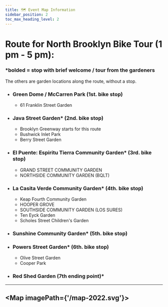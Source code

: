 ```yaml
---
title: 🗺️ Event Map Information 
sidebar_position: 2
toc_max_heading_level: 2
---
```



# Route for North Brooklyn Bike Tour (1 pm - 5 pm):
### *bolded = stop with brief welcome / tour from the gardeners
The others are garden locations along the route, without a stop.

+ ### Green Dome / McCarren Park (1st. bike stop)
    + 61 Franklin Street Garden
+ ### Java Street Garden* (2nd. bike stop)
    + Brooklyn Greenway starts for this route 
    + Bushwick Inlet Park
    + Berry Street Garden 
+ ### El Puente: Espiritu Tierra Community Garden*  (3rd. bike stop)
    + GRAND STREET COMMUNITY GARDEN
    + NORTHSIDE COMMUNITY GARDEN (BQLT)
+ ### La Casita Verde Community Garden* (4th. bike stop)
    + Keap Fourth Community Garden
    + HOOPER GROVE
    + SOUTHSIDE COMMUNITY GARDEN (LOS SURES)
    + Ten Eyck Garden
    + Scholes Street Children's Garden
+ ### Sunshine Community Garden* (5th. bike stop)
+ ### Powers Street Garden* (6th. bike stop)
    + Olive Street Garden 
    + Cooper Park 
+ ### Red Shed Garden (7th ending point)*

---

<Map imagePath={'/map-2022.svg'}>
    <GreenDome/>
    <Franklin/>
    <BrooklynGreenway/>
    <JavaSt/>
    <BushwickInlet/>
    <NorthsideComm />
    <GrandSt/>
    <BerrySt/>
    <ElPuente/>
    <KeapFourth/>
    <LaCasita/>
    <HooperGrove/>
    <SouthsideCommunityGarden/>
    <TenEyck/>
    <Scholes/>
    <Sunshine/>
    <Olive/>
    <Powers/>
    <Cooperpark/>
    <RedShed/>
</Map>
---
